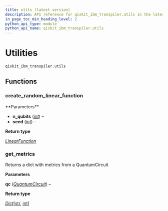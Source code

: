```yaml
---
title: utils (latest version)
description: API reference for qiskit_ibm_transpiler.utils in the latest version of qiskit-ibm-transpiler
in_page_toc_min_heading_level: 2
python_api_type: module
python_api_name: qiskit_ibm_transpiler.utils
---
```


<span id="utilities-qiskit-ibm-transpiler-utils" />

<span id="module-qiskit_ibm_transpiler.utils" />

# Utilities

`qiskit_ibm_transpiler.utils`

## Functions

### create\_random\_linear\_function

<Function id="qiskit_ibm_transpiler.utils.create_random_linear_function" github="https://github.com/Qiskit/qiskit-ibm-transpiler/tree/stable/0.9/qiskit_ibm_transpiler/utils.py#L64-L69" signature="qiskit_ibm_transpiler.utils.create_random_linear_function(n_qubits, seed=123)">
  **Parameters**

  *   **n\_qubits** ([*int*](https://docs.python.org/3/library/functions.html#int "(in Python v3.13)")) –
  *   **seed** ([*int*](https://docs.python.org/3/library/functions.html#int "(in Python v3.13)")) –

  **Return type**

  [*LinearFunction*](/api/qiskit/qiskit.circuit.library.LinearFunction "(in Qiskit v1.3)")
</Function>

### get\_metrics

<Function id="qiskit_ibm_transpiler.utils.get_metrics" github="https://github.com/Qiskit/qiskit-ibm-transpiler/tree/stable/0.9/qiskit_ibm_transpiler/utils.py#L48-L56" signature="qiskit_ibm_transpiler.utils.get_metrics(qc)">
  Returns a dict with metrics from a QuantumCircuit

  **Parameters**

  **qc** ([*QuantumCircuit*](/api/qiskit/qiskit.circuit.QuantumCircuit "(in Qiskit v1.3)")) –

  **Return type**

  [*Dict*](https://docs.python.org/3/library/typing.html#typing.Dict "(in Python v3.13)")\[[str](https://docs.python.org/3/library/stdtypes.html#str "(in Python v3.13)"), [int](https://docs.python.org/3/library/functions.html#int "(in Python v3.13)")]
</Function>

